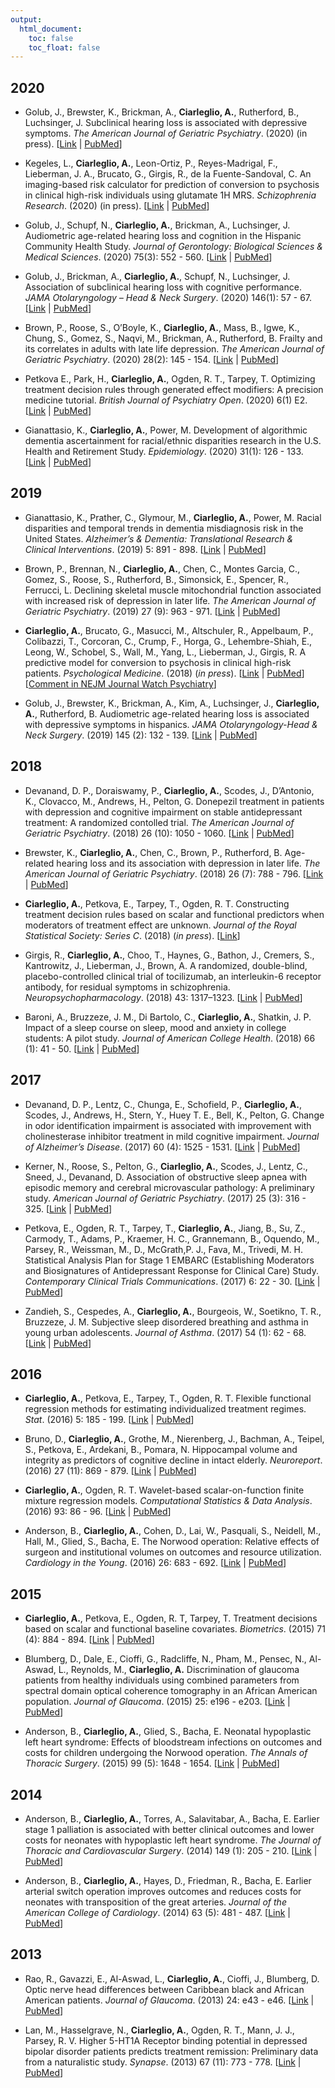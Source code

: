 ```yaml
---
output:
  html_document:
    toc: false
    toc_float: false
---
```


## 2020

* Golub, J., Brewster, K., Brickman, A., **Ciarleglio, A.**, Rutherford, B., Luchsinger, J.  Subclinical hearing loss is associated with depressive symptoms. *The American Journal of Geriatric Psychiatry*. (2020) (in press). [[Link](https://www.ajgponline.org/article/S1064-7481(19)30588-3/fulltext) | [PubMed](https://www.ncbi.nlm.nih.gov/pubmed/31980375)]

* Kegeles, L., **Ciarleglio, A.**, Leon-Ortiz, P., Reyes-Madrigal, F., Lieberman, J. A.,  Brucato, G., Girgis, R., de la Fuente-Sandoval, C. An imaging-based risk calculator for prediction of conversion to psychosis in clinical high-risk individuals using glutamate 1H MRS. *Schizophrenia Research*.  (2020) (in press). [[Link](https://www.sciencedirect.com/science/article/abs/pii/S092099641930413X) | [PubMed](https://www.ncbi.nlm.nih.gov/pubmed/31522867)]

* Golub, J., Schupf, N., **Ciarleglio, A.**, Brickman, A., Luchsinger, J.  Audiometric age-related hearing loss and cognition in the Hispanic Community Health Study. *Journal of Gerontology: Biological Sciences \& Medical Sciences*. (2020) 75(3): 552 - 560. [[Link](https://academic.oup.com/biomedgerontology/advance-article-abstract/doi/10.1093/gerona/glz119/5513489?redirectedFrom=fulltext) | [PubMed](https://www.ncbi.nlm.nih.gov/pubmed/31183502)]

* Golub, J., Brickman, A., **Ciarleglio, A.**, Schupf, N., Luchsinger, J. Association of subclinical hearing loss with cognitive performance. *JAMA Otolaryngology – Head \& Neck Surgery*. (2020) 146(1): 57 - 67. [[Link](https://jamanetwork.com/journals/jamaotolaryngology/fullarticle/2755646) | [PubMed](https://www.ncbi.nlm.nih.gov/pubmed/31725853)]

* Brown, P., Roose, S., O'Boyle, K., **Ciarleglio, A.**, Mass, B., Igwe, K., Chung, S., Gomez, S.,  Naqvi, M., Brickman, A., Rutherford, B. Frailty and its correlates in adults with late life depression.  *The American Journal of Geriatric Psychiatry*. (2020) 28(2): 145 - 154. [[Link](https://www.sciencedirect.com/science/article/abs/pii/S1064748119305305?via%3Dihub) | [PubMed](https://www.ncbi.nlm.nih.gov/pubmed/31734083)]

* Petkova E., Park, H., **Ciarleglio, A.**, Ogden, R. T., Tarpey, T. Optimizing treatment decision rules through generated effect modifiers: A precision medicine tutorial. *British Journal of Psychiatry Open*. (2020) 6(1) E2. [[Link](https://www.cambridge.org/core/journals/bjpsych-open/article/optimising-treatment-decision-rules-through-generated-effect-modifiers-a-precision-medicine-tutorial/DE085374C40752EA21CC908E9AB180FF) | [PubMed](https://www.ncbi.nlm.nih.gov/pubmed/31791433)]

* Gianattasio, K., **Ciarleglio, A.**, Power, M.  Development of algorithmic dementia ascertainment for racial/ethnic disparities research in the U.S. Health and Retirement Study. *Epidemiology*. (2020) 31(1): 126 - 133. [[Link](https://journals.lww.com/epidem/Abstract/2020/01000/Development_of_Algorithmic_Dementia_Ascertainment.14.aspx) | [PubMed](https://pubmed.ncbi.nlm.nih.gov/31567393/?from_single_result=Development+of+algorithmic+dementia+ascertainment+for+racial%2Fethnic+disparities+research+in+the+U.S.+Health+and+Retirement+Study)]

## 2019

* Gianattasio, K., Prather, C., Glymour, M., **Ciarleglio, A.**, Power, M.  Racial disparities and temporal trends in dementia misdiagnosis risk in the United States. *Alzheimer's \& Dementia: Translational Research \& Clinical Interventions*. (2019) 5: 891 - 898. [[Link](https://www.sciencedirect.com/science/article/pii/S2352873719300940) | [PubMed](https://www.ncbi.nlm.nih.gov/pubmed/31890853)]

* Brown, P., Brennan, N., **Ciarleglio, A.**, Chen, C., Montes Garcia, C., Gomez, S., Roose, S., Rutherford, B., Simonsick, E., Spencer, R., Ferrucci, L. Declining skeletal muscle mitochondrial function associated with increased risk of depression in later life. *The American Journal of Geriatric Psychiatry*. (2019) 27 (9): 963 - 971. [[Link](https://www.ajgponline.org/article/S1064-7481(19)30333-1/fulltext) | [PubMed](https://www.ncbi.nlm.nih.gov/pubmed/31104966)]

* **Ciarleglio, A.**, Brucato, G., Masucci, M.,  Altschuler, R., Appelbaum, P., Colibazzi, T., Corcoran, C., Crump, F., Horga, G., Lehembre-Shiah, E., Leong, W., Schobel, S., Wall, M., Yang, L., Lieberman, J., Girgis, R. A predictive model for conversion to psychosis in clinical high-risk patients. *Psychological Medicine*. (2018) (*in press*).  [[Link](https://www.cambridge.org/core/journals/psychological-medicine/article/predictive-model-for-conversion-to-psychosis-in-clinical-highrisk-patients/C5E4C0022112C4EA619C2A8F0A826E72) | [PubMed](https://www.ncbi.nlm.nih.gov/pubmed/29950184)] [[Comment in NEJM Journal Watch Psychiatry](https://www.jwatch.org/na47133/2018/07/31/practical-tool-predict-progression-psychotic-disorder)] 

* Golub, J., Brewster, K., Brickman, A., Kim, A., Luchsinger, J., **Ciarleglio, A.**, Rutherford, B.  Audiometric age-related hearing loss is associated with depressive symptoms in hispanics. *JAMA Otolaryngology-Head & Neck Surgery*. (2019) 145 (2): 132 - 139. [[Link](https://doi.org/10.1001/jamaoto.2018.3270) | [PubMed](https://www.ncbi.nlm.nih.gov/pubmed/30520955)]

## 2018

* Devanand, D. P., Doraiswamy, P., **Ciarleglio, A.**,  Scodes, J., D'Antonio, K., Clovacco, M., Andrews, H., Pelton, G.  Donepezil treatment in patients with depression and cognitive impairment on stable antidepressant treatment: A randomized contolled trial.  *The American Journal of Geriatric Psychiatry*. (2018) 26 (10): 1050 - 1060. [[Link](https://www.ajgponline.org/article/S1064-7481(18)30333-6/abstract) | [PubMed](https://www.ncbi.nlm.nih.gov/pubmed/30037778)]

* Brewster, K., **Ciarleglio, A.**, Chen, C., Brown, P., Rutherford, B. Age-related hearing loss and its association with depression in later life. *The American Journal of Geriatric Psychiatry*. (2018) 26 (7): 788 - 796. [[Link](https://www.sciencedirect.com/science/article/pii/S1064748118302975) | [PubMed](https://www.ncbi.nlm.nih.gov/pubmed/29752060)]

* **Ciarleglio, A.**, Petkova, E., Tarpey, T., Ogden, R.\ T. Constructing treatment decision rules based on scalar and functional predictors when moderators of treatment effect are unknown. *Journal of the Royal Statistical Society: Series C*. (2018) (*in press*). [[Link](https://rss.onlinelibrary.wiley.com/doi/abs/10.1111/rssc.12278)]

* Girgis, R., **Ciarleglio, A.**, Choo, T., Haynes, G., Bathon, J., Cremers, S., Kantrowitz, J., Lieberman, J., Brown, A. A randomized, double-blind, placebo-controlled clinical trial of tocilizumab, an interleukin-6 receptor antibody, for residual symptoms in schizophrenia.  *Neuropsychopharmacology*. (2018) 43: 1317–1323. [[Link](https://www.nature.com/articles/npp2017258) | [PubMed](https://www.ncbi.nlm.nih.gov/pubmed/29090685)]

* Baroni, A., Bruzzeze, J. M., Di Bartolo, C., **Ciarleglio, A.**, Shatkin, J. P.  Impact of a sleep course on sleep, mood and anxiety in college students: A pilot study.  *Journal of American College Health*. (2018) 66 (1): 41 - 50. [[Link](https://www.tandfonline.com/doi/full/10.1080/07448481.2017.1369091) | [PubMed](https://www.ncbi.nlm.nih.gov/pubmed/28820661)]

## 2017

* Devanand, D. P., Lentz, C., Chunga, E., Schofield, P., **Ciarleglio, A.**,  Scodes, J., Andrews, H., Stern, Y., Huey T. E., Bell, K., Pelton, G.  Change in odor identification impairment is associated with improvement with cholinesterase inhibitor treatment in mild cognitive impairment.  *Journal of Alzheimer's Disease*. (2017) 60 (4): 1525 - 1531. [[Link](https://content.iospress.com/articles/journal-of-alzheimers-disease/jad170497) | [PubMed](https://www.ncbi.nlm.nih.gov/pubmed/29081417)]

* Kerner, N., Roose, S., Pelton, G., **Ciarleglio, A.**, Scodes, J., Lentz, C., Sneed, J., Devanand, D. Association of obstructive sleep apnea with episodic memory and cerebral microvascular pathology: A preliminary study. *American Journal of Geriatric Psychiatry*. (2017) 25 (3): 316 - 325. [[Link](https://www.ncbi.nlm.nih.gov/pmc/articles/PMC5316492/) | [PubMed](https://www.ncbi.nlm.nih.gov/pubmed/28040430)]

* Petkova, E.,  Ogden, R. T.,  Tarpey, T., **Ciarleglio, A.**, Jiang, B., Su, Z., Carmody, T., Adams, P., Kraemer, H. C., Grannemann, B., Oquendo, M., Parsey, R., Weissman, M., D., McGrath,P. J., Fava, M., Trivedi, M. H.  Statistical Analysis Plan for Stage 1 EMBARC (Establishing Moderators and Biosignatures of Antidepressant Response for Clinical Care) Study.  *Contemporary Clinical Trials Communications*. (2017) 6: 22 - 30. [[Link](https://www.sciencedirect.com/science/article/pii/S2451865416300412?via%3Dihub) | [PubMed](https://www.ncbi.nlm.nih.gov/pubmed/28670629)]  

* Zandieh, S., Cespedes, A.,  **Ciarleglio, A.**, Bourgeois, W., Soetikno, T. R.,  Bruzzeze, J. M.  Subjective sleep disordered breathing and asthma in young urban adolescents. *Journal of Asthma*. (2017) 54 (1): 62 - 68. [[Link](https://www.tandfonline.com/doi/full/10.1080/02770903.2016.1188942) | [PubMed](https://www.ncbi.nlm.nih.gov/pmc/articles/PMC5613663/)]

## 2016

* **Ciarleglio, A.**, Petkova, E., Tarpey, T., Ogden, R. T. Flexible functional regression methods for estimating individualized treatment regimes. *Stat*. (2016) 5: 185 - 199. [[Link](https://onlinelibrary.wiley.com/doi/abs/10.1002/sta4.114) | [PubMed](https://www.ncbi.nlm.nih.gov/pubmed/28845233)]

* Bruno, D., **Ciarleglio, A.**, Grothe, M., Nierenberg, J., Bachman, A., Teipel, S., Petkova, E., Ardekani, B., Pomara, N. Hippocampal volume and integrity as predictors of cognitive decline in intact elderly. *Neuroreport*. (2016) 27 (11): 869 - 879. [[Link](https://journals.lww.com/neuroreport/Fulltext/2016/08010/Hippocampal_volume_and_integrity_as_predictors_of.13.aspx) | [PubMed](https://www.ncbi.nlm.nih.gov/pubmed/27306593)]  

* **Ciarleglio, A.**, Ogden, R. T. Wavelet-based scalar-on-function finite mixture regression models. *Computational Statistics \& Data Analysis*.  (2016) 93: 86 - 96. [[Link](https://www.sciencedirect.com/science/article/pii/S0167947314003454) | [PubMed](https://www.ncbi.nlm.nih.gov/pubmed/26512156)] 

* Anderson, B., **Ciarleglio, A.**, Cohen, D., Lai, W., Pasquali, S., Neidell, M., Hall, M., Glied, S., Bacha, E.  The Norwood operation: Relative effects of surgeon and institutional volumes on outcomes and resource utilization. *Cardiology in the Young*. (2016) 26: 683 - 692. [[Link](https://www.cambridge.org/core/journals/cardiology-in-the-young/article/norwood-operation-relative-effects-of-surgeon-and-institutional-volumes-on-outcomes-and-resource-utilization/EB5E8E160C9315EC5AE79D78D368E865) | [PubMed](https://www.ncbi.nlm.nih.gov/pmc/articles/PMC4713384/)]

## 2015

* **Ciarleglio, A.**, Petkova, E., Ogden, R. T, Tarpey, T. Treatment decisions based on scalar and functional baseline covariates. *Biometrics*. (2015) 71 (4): 884 - 894. [[Link](https://onlinelibrary.wiley.com/doi/abs/10.1111/biom.12346) | [PubMed](https://www.ncbi.nlm.nih.gov/pubmed/26111145)]

*  Blumberg, D., Dale, E., Cioffi, G., Radcliffe, N., Pham, M., Pensec, N., Al-Aswad, L., Reynolds, M., **Ciarleglio, A.** Discrimination of glaucoma patients from healthy individuals using combined parameters from spectral domain optical coherence tomography in an African American population. *Journal of Glaucoma*. (2015) 25: e196 - e203. [[Link](https://journals.lww.com/glaucomajournal/Fulltext/2016/03000/Discrimination_of_Glaucoma_Patients_From_Healthy.29.aspx) | [PubMed](https://www.ncbi.nlm.nih.gov/pubmed/26066503)]  

* Anderson, B., **Ciarleglio, A.**, Glied, S., Bacha, E.  Neonatal hypoplastic left heart syndrome:  Effects of bloodstream infections on outcomes and costs for children undergoing the Norwood operation.  *The Annals of Thoracic Surgery*. (2015) 99 (5): 1648 - 1654. [[Link](https://www.annalsthoracicsurgery.org/article/S0003-4975(15)00150-2/fulltext?code=ats-site) | [PubMed](https://www.ncbi.nlm.nih.gov/pubmed/25827672)]

## 2014

* Anderson, B., **Ciarleglio, A.**, Torres, A., Salavitabar, A., Bacha, E.  Earlier stage 1 palliation is associated with better clinical outcomes and lower costs for neonates with hypoplastic left heart syndrome.  *The Journal of Thoracic and Cardiovascular Surgery*. (2014) 149 (1): 205 - 210. [[Link](https://www.sciencedirect.com/science/article/pii/S0022522314010757?via%3Dihub) | [PubMed](https://www.ncbi.nlm.nih.gov/pubmed/25227701)]

* Anderson, B., **Ciarleglio, A.**, Hayes, D.,  Friedman, R., Bacha, E.  Earlier arterial switch operation improves outcomes and reduces costs for neonates with transposition of the great arteries. *Journal of the American College of Cardiology*. (2014) 63 (5): 481 - 487. [[Link](https://www.sciencedirect.com/science/article/pii/S0735109713057276?via%3Dihub) | [PubMed](https://www.ncbi.nlm.nih.gov/pubmed/24184243)]

## 2013

* Rao, R., Gavazzi, E., Al-Aswad, L.,  **Ciarleglio, A.**, Cioffi, J., Blumberg, D.  Optic nerve head differences between Caribbean black and African American patients. *Journal of Glaucoma*. (2013) 24: e43 - e46. [[Link](https://journals.lww.com/glaucomajournal/Fulltext/2015/06000/Optic_Nerve_Head_and_Retinal_Nerve_Fiber_Layer.13.aspx) | [PubMed](https://www.ncbi.nlm.nih.gov/pubmed/24145287)]

* Lan, M., Hasselgrave, N., **Ciarleglio, A.**, Ogden, R. T., Mann, J. J., Parsey, R. V.  Higher 5-HT1A Receptor binding potential in depressed bipolar disorder patients predicts treatment remission: Preliminary data from a naturalistic study.  *Synapse*.  (2013) 67 (11): 773 - 778. [[Link](https://onlinelibrary.wiley.com/doi/abs/10.1002/syn.21684) | [PubMed](https://www.ncbi.nlm.nih.gov/pmc/articles/PMC3809836/)]

<link rel="stylesheet" href="styles.css" type="text/css">